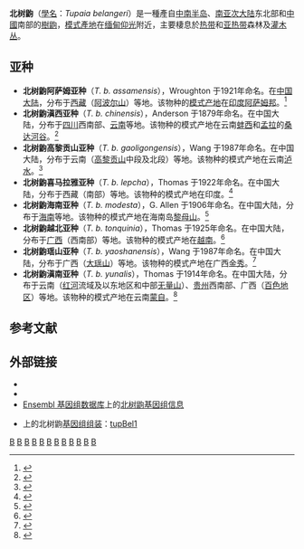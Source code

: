 {{NoteTA
|1=zh-hans:基因组; zh-hk:基因組; zh-tw:基因體;
|2=zh-hans:信息; zh-hant:資訊;
}}
{{Speciesbox
| image = Tupaia belangeri.JPG
| image_upright = 1.15
| status = LC
| status_system = IUCN3.1
| status_ref = {{r|IUCN}}
| status2 = CITES_A2
| status2_system = CITES  
| status2_ref = {{r|CITES}}
| genus = Tupaia
| species = belangeri
| authority = ([[Johann_Andreas_Wagner|Wagner]], 1841)
| range_map = Northern Treeshrew area.png
| range_map_caption = 北树鼩的分布范围
}}

'''北树鼩'''（[[學名|學名]]：''Tupaia belangeri''）是一種產自[[中南半岛|中南半岛]]、[[南亚次大陆|南亚次大陆]]东北部和[[中國|中國]]南部的[[樹鼩|樹鼩]]，[[模式產地|模式產地]]在[[缅甸|缅甸]][[仰光|仰光]]附近，主要棲息於[[热带|热带]]和[[亚热带|亚热带]]森林及[[灌木丛|灌木丛]]。

==亚种==
*'''北树鼩阿萨姆亚种'''（''T. b. assamensis''），Wroughton 于1921年命名。在[[中国大陆|中国大陆]]，分布于[[西藏|西藏]]（[[阿波尔山|阿波尔山]]）等地。该物种的[[模式产地|模式产地]]在[[印度|印度]][[阿萨姆邦|阿萨姆邦]]。<ref name='id131'>{{cite web| url =http://www.bioinfo.cn/db05/BjdwSpecies.php?action=view&id=131| title =树鼩阿萨姆亚种| work =《中国动物物种编目数据库》| publisher =中国科学院微生物研究所| author =中国科学院动物研究所| access-date =2009-03-27| dead-url =yes| archive-url =https://web.archive.org/web/20160305003032/http://www.bioinfo.cn/db05/BjdwSpecies.php?action=view&id=131| archive-date =2016-03-05}}</ref>
*'''北树鼩滇西亚种'''（''T. b. chinensis''），Anderson 于1879年命名。在中国大陆，分布于[[四川|四川]]西南部、[[云南|云南]]等地。该物种的模式产地在云南[[蚌西|蚌西]]和[[孟拉|孟拉]]的[[桑达河谷|桑达河谷]]。<ref name='id132'>{{cite web| url =http://www.bioinfo.cn/db05/BjdwSpecies.php?action=view&id=132| title =树鼩滇西亚种| work =《中国动物物种编目数据库》| publisher =中国科学院微生物研究所| author =中国科学院动物研究所| access-date =2009-03-27| dead-url =yes| archive-url =https://web.archive.org/web/20160305045015/http://www.bioinfo.cn/db05/BjdwSpecies.php?action=view&id=132| archive-date =2016-03-05}}</ref>
*'''北树鼩高黎贡山亚种'''（''T. b. gaoligongensis''），Wang 于1987年命名。在中国大陆，分布于云南（[[高黎贡山|高黎贡山]]中段及北段）等地。该物种的模式产地在云南[[泸水|泸水]]。<ref name='id133'>{{cite web| url =http://www.bioinfo.cn/db05/BjdwSpecies.php?action=view&id=133| title =树鼩高黎贡山亚种| work =《中国动物物种编目数据库》| publisher =中国科学院微生物研究所| author =中国科学院动物研究所| access-date =2009-03-27| dead-url =yes| archive-url =https://web.archive.org/web/20160305051954/http://www.bioinfo.cn/db05/BjdwSpecies.php?action=view&id=133| archive-date =2016-03-05}}</ref>
*'''北树鼩喜马拉雅亚种'''（''T. b. lepcha''），Thomas 于1922年命名。在中国大陆，分布于西藏（南部）等地。该物种的模式产地在印度。<ref name='id134'>{{cite web| url =http://www.bioinfo.cn/db05/BjdwSpecies.php?action=view&id=134| title =树鼩喜马拉雅亚种| work =《中国动物物种编目数据库》| publisher =中国科学院微生物研究所| author =中国科学院动物研究所| access-date =2009-03-27| dead-url =yes| archive-url =https://web.archive.org/web/20160305002035/http://www.bioinfo.cn/db05/BjdwSpecies.php?action=view&id=134| archive-date =2016-03-05}}</ref>
*'''北树鼩海南亚种'''（''T. b. modesta''），G. Allen 于1906年命名。在中国大陆，分布于[[海南|海南]]等地。该物种的模式产地在海南岛[[黎母山|黎母山]]。<ref name='id135'>{{cite web| url =http://www.bioinfo.cn/db05/BjdwSpecies.php?action=view&id=135| title =树鼩海南亚种| work =《中国动物物种编目数据库》| publisher =中国科学院微生物研究所| author =中国科学院动物研究所| access-date =2009-03-27| dead-url =yes| archive-url =https://web.archive.org/web/20160305094912/http://www.bioinfo.cn/db05/BjdwSpecies.php?action=view&id=135| archive-date =2016-03-05}}</ref>
*'''北树鼩越北亚种'''（''T. b. tonquinia''），Thomas 于1925年命名。在中国大陆，分布于[[广西|广西]]（西南部）等地。该物种的模式产地在[[越南|越南]]。<ref name='id136'>{{cite web| url =http://www.bioinfo.cn/db05/BjdwSpecies.php?action=view&id=136| title =树鼩越北亚种| work =《中国动物物种编目数据库》| publisher =中国科学院微生物研究所| author =中国科学院动物研究所| access-date =2009-03-27| dead-url =yes| archive-url =https://web.archive.org/web/20160305034741/http://www.bioinfo.cn/db05/BjdwSpecies.php?action=view&id=136| archive-date =2016-03-05}}</ref>
*'''北树鼩瑶山亚种'''（''T. b. yaoshanensis''），Wang 于1987年命名。在中国大陆，分布于广西（[[大瑶山|大瑶山]]）等地。该物种的模式产地在广西[[金秀|金秀]]。<ref name='id137'>{{cite web| url =http://www.bioinfo.cn/db05/BjdwSpecies.php?action=view&id=137| title =树鼩瑶山亚种| work =《中国动物物种编目数据库》| publisher =中国科学院微生物研究所| author =中国科学院动物研究所| access-date =2009-03-27| dead-url =yes| archive-url =https://web.archive.org/web/20160305055824/http://www.bioinfo.cn/db05/BjdwSpecies.php?action=view&id=137| archive-date =2016-03-05}}</ref>
*'''北树鼩滇南亚种'''（''T. b. yunalis''），Thomas 于1914年命名。在中国大陆，分布于云南（[[红河|红河]]流域及以东地区和中部[[无量山|无量山]]）、[[贵州|贵州]]西南部、广西（[[百色地区|百色地区]]）等地。该物种的模式产地在云南[[蒙自|蒙自]]。<ref name='id138'>{{cite web| url =http://www.bioinfo.cn/db05/BjdwSpecies.php?action=view&id=138| title =树鼩滇南亚种| work =《中国动物物种编目数据库》| publisher =中国科学院微生物研究所| author =中国科学院动物研究所| access-date =2009-03-27| dead-url =yes| archive-url =https://web.archive.org/web/20160305050532/http://www.bioinfo.cn/db05/BjdwSpecies.php?action=view&id=138| archive-date =2016-03-05}}</ref>

==参考文献==
{{Reflist|2|refs=
<ref name="IUCN">{{cite iucn |author1=Han, K.H. |author2=Duckworth, J.W. |author3=Molur, S. |last-author-amp=yes |year=2016 |title=''Tupaia belangeri'' |page=e.T41492A22280884 |doi=10.2305/IUCN.UK.2016-2.RLTS.T41492A22280884.en}}</ref>

<ref name="CITES">{{cite web |title=Appendices | CITES |url=https://cites.org/eng/app/appendices.php |website=''cites.org'' |archive-date=2017-12-05 |archive-url=https://web.archive.org/web/20171205014647/https://cites.org/eng/app/appendices.php |dead-url=no}}</ref>
}}

==外部链接==
{{Portal|動物|生物学}}
* {{Commons category-inline|Tupaia belangeri}}
* {{Wikispecies-inline|Tupaia belangeri}}
* [[Ensembl|Ensembl 基因组数据库]]上的[http://www.ensembl.org/Tupaia_belangeri/Info/Index/ 北树鼩基因组信息] {{Wayback|url=http://www.ensembl.org/Tupaia_belangeri/Info/Index/ |date=20171210015148 }}
* {{le|UCSC基因组浏览器|UCSC Genome Browser|UCSC 基因组浏览器}}上的北树鼩[[基因组组装|基因组组装]]：[https://genome.ucsc.edu/cgi-bin/hgTracks?db=tupBel1&lastVirtModeType=default&lastVirtModeExtraState=&virtModeType=default&virtMode=0&nonVirtPosition=&position=scaffold_149294.1%2D299378%3A275786%2D282564&hgsid=1142068229_JGEpXd2eZpiAT3DwVLxxi8G2263R tupBel1] {{Wayback|url=https://genome.ucsc.edu/cgi-bin/hgTracks?db=tupBel1&lastVirtModeType=default&lastVirtModeExtraState=&virtModeType=default&virtMode=0&nonVirtPosition=&position=scaffold_149294.1%2D299378%3A275786%2D282564&hgsid=1142068229_JGEpXd2eZpiAT3DwVLxxi8G2263R |date=20211113011527 }}

{{Taxonbar|from=Q378959}}
{{Authority control}}

[[Category:樹鼩屬|B]]
[[Category:约翰·安德烈亚斯·瓦格纳命名的分类单元|B]]
[[Category:1841年描述的<!--_哺乳_-->动物|B]]
[[Category:中國哺乳動物|B]]
[[Category:印度哺乳動物|B]]
[[Category:不丹哺乳動物|B]]
[[Category:孟加拉國哺乳動物|B]]
[[Category:緬甸哺乳動物|B]]
[[Category:寮國哺乳動物|B]]
[[Category:越南哺乳動物|B]]
[[Category:泰國哺乳動物|B]]
[[Category:柬埔寨哺乳動物|B]]